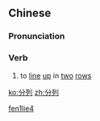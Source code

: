 ==Chinese==
{{zh-forms}}

===Pronunciation===
{{zh-pron
|m=fēnliè
|cat=v
}}

===Verb===
{{zh-verb}}

# {{lb|zh|archaic}} to [[line]] [[up]] in [[two]] [[row]]s

[[Category:Mandarin archaic terms|fen1lie4]]

[[ko:分列]]
[[zh:分列]]
